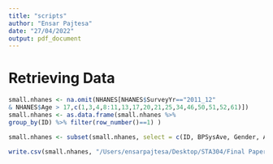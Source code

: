 ```yaml
---
title: "scripts"
author: "Ensar Pajtesa"
date: "27/04/2022"
output: pdf_document
---
```


# Retrieving Data

```r

small.nhanes <- na.omit(NHANES[NHANES$SurveyYr=="2011_12"
& NHANES$Age > 17,c(1,3,4,8:11,13,17,20,21,25,34,46,50,51,52,61)])
small.nhanes <- as.data.frame(small.nhanes %>%
group_by(ID) %>% filter(row_number()==1) )

small.nhanes <- subset(small.nhanes, select = c(ID, BPSysAve, Gender, Age, Race3, Poverty, BMI, Depressed, SleepHrsNight, PhysActive, SmokeNow, DirectChol))

write.csv(small.nhanes, "/Users/ensarpajtesa/Desktop/STA304/Final Paper/Inputs/dataset.csv", row.names = FALSE)

```


